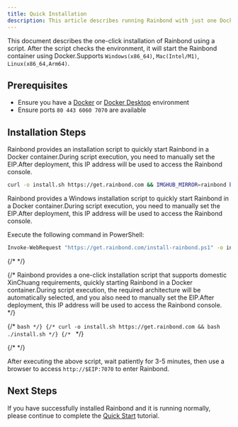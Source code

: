 ```yaml
---
title: Quick Installation
description: This article describes running Rainbond with just one Docker container
---
```



This document describes the one-click installation of Rainbond using a script. After the script checks the environment, it will start the Rainbond container using Docker.Supports `Windows(x86_64)`, `Mac(Intel/M1)`, `Linux(x86_64,Arm64)`.

## Prerequisites

- Ensure you have a [Docker](https://docs.docker.com/get-started/get-docker/) or [Docker Desktop](https://docs.docker.com/get-started/get-docker/) environment
- Ensure ports `80 443 6060 7070` are available

## Installation Steps

<Tabs groupId="install">
  <TabItem value="Linux & Mac" label="Linux & Mac" default>

Rainbond provides an installation script to quickly start Rainbond in a Docker container.During script execution, you need to manually set the EIP.After deployment, this IP address will be used to access the Rainbond console.

```bash
curl -o install.sh https://get.rainbond.com && IMGHUB_MIRROR=rainbond bash ./install.sh
```

</TabItem>

<TabItem value="Windows" label="Windows">

Rainbond provides a Windows installation script to quickly start Rainbond in a Docker container.During script execution, you need to manually set the EIP.After deployment, this IP address will be used to access the Rainbond console.

Execute the following command in PowerShell:

```bash
Invoke-WebRequest "https://get.rainbond.com/install-rainbond.ps1" -o install-rainbond.ps1 ; .\install-rainbond.ps1
```

</TabItem>
{/*   <TabItem value="XinChuang" label="XinChuang" default> */}

{/* Rainbond provides a one-click installation script that supports domestic XinChuang requirements, quickly starting Rainbond in a Docker container.During script execution, the required architecture will be automatically selected, and you also need to manually set the EIP.After deployment, this IP address will be used to access the Rainbond console. */}

{/* ```bash */}
{/* curl -o install.sh https://get.rainbond.com && bash ./install.sh */}
{/* ``` */}

{/* </TabItem> */}
</Tabs>

After executing the above script, wait patiently for 3-5 minutes, then use a browser to access `http://$EIP:7070` to enter Rainbond.

## Next Steps

If you have successfully installed Rainbond and it is running normally, please continue to complete the [Quick Start](./getting-started) tutorial.
